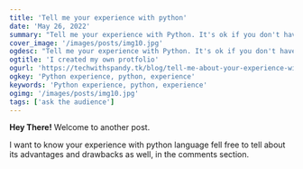 ```yaml
---
title: 'Tell me your experience with python'
date: 'May 26, 2022'
summary: "Tell me your experience with Python. It's ok if you don't have any. I'm just curious."
cover_image: '/images/posts/img10.jpg'
ogdesc: "Tell me your experience with Python. It's ok if you don't have any. I'm just curious."
ogtitle: 'I created my own protfolio'
ogurl: 'https://techwithspandy.tk/blog/tell-me-about-your-experience-with-python'
ogkey: 'Python experience, python, experience'
keywords: 'Python experience, python, experience'
ogimg: '/images/posts/img10.jpg'
tags: ['ask the audience']
---
```


**Hey There!** Welcome to another post.

I want to know your experience with python language fell free to tell about its advantages and drawbacks as well, in the comments section.
